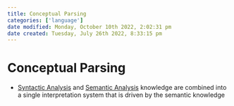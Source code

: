 ```yaml
---
title: Conceptual Parsing
categories: ['language']
date modified: Monday, October 10th 2022, 2:02:31 pm
date created: Tuesday, July 26th 2022, 8:33:15 pm
---
```


# Conceptual Parsing
- [Syntactic Analysis](Syntactic%20Analysis.qmd) and [Semantic Analysis](Semantic%20Analysis.qmd) knowledge are combined into a single interpretation system that is driven by the semantic knowledge



